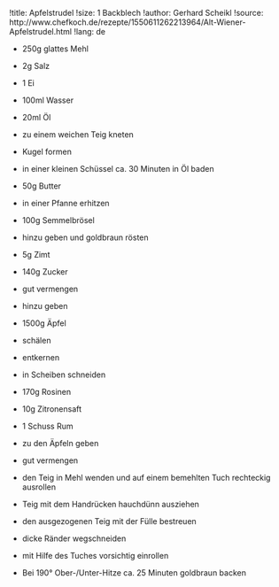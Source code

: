 !title: Apfelstrudel
!size: 1 Backblech
!author: Gerhard Scheikl
!source: http://www.chefkoch.de/rezepte/1550611262213964/Alt-Wiener-Apfelstrudel.html
!lang: de

* 250g glattes Mehl
* 2g Salz
* 1 Ei
* 100ml Wasser
* 20ml Öl
- zu einem weichen Teig kneten
- Kugel formen

+ in einer kleinen Schüssel ca. 30 Minuten in Öl baden

* 50g Butter
- in einer Pfanne erhitzen
* 100g Semmelbrösel
- hinzu geben und goldbraun rösten

* 5g Zimt
* 140g Zucker
- gut vermengen
- hinzu geben

* 1500g Äpfel
- schälen
- entkernen
- in Scheiben schneiden

* 170g Rosinen
* 10g Zitronensaft
* 1 Schuss Rum
- zu den Äpfeln geben
- gut vermengen

- den Teig in Mehl wenden und auf einem bemehlten Tuch rechteckig ausrollen
- Teig mit dem Handrücken hauchdünn ausziehen
- den ausgezogenen Teig mit der Fülle bestreuen
- dicke Ränder wegschneiden
- mit Hilfe des Tuches vorsichtig einrollen

+ Bei 190° Ober-/Unter-Hitze ca. 25 Minuten goldbraun backen
